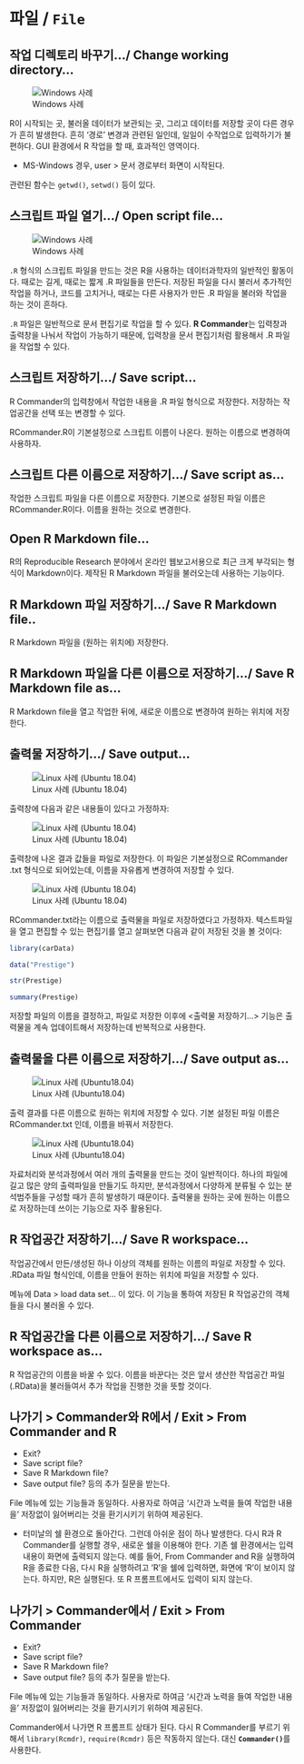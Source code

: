 # 파일 / `File`

## 작업 디렉토리 바꾸기.../ Change working directory...

![Windows 사례](fig/file-cwd.png) 

R이 시작되는 곳, 불러올 데이터가 보관되는 곳, 그리고 데이터를 저장할 곳이 다른 경우가 흔히 발생한다. 흔히 '경로' 변경과 관련된 일인데, 일일이 수작업으로 입력하기가 불편하다. GUI 환경에서 R 작업을 할 때, 효과적인 영역이다.

- MS-Windows 경우, user > 문서 경로부터 화면이 시작된다.

관련된 함수는 `getwd()`, `setwd()` 등이 있다.

## 스크립트 파일 열기.../ Open script file...


![Windows 사례](fig/file-open.png)

`.R` 형식의 스크립트 파일을 만드는 것은 R을 사용하는 데이터과학자의 일반적인 활동이다. 때로는 길게, 때로는 짧게 .R 파일들을 만든다. 저장된 파일을 다시 불러서 추가적인 작업을 하거나, 코드를 고치거나, 때로는 다른 사용자가 만든 .R 파일을 불러와 작업을 하는 것이 흔하다.

`.R` 파일은 일반적으로 문서 편집기로 작업을 할 수 있다. **R Commander**는 입력창과 출력창을 나눠서 작업이 가능하기 때문에, 입력창을 문서 편집기처럼 활용해서 .R 파일을 작업할 수 있다.


## 스크립트 저장하기.../ Save script...


R Commander의 입력창에서 작업한 내용을 .R 파일 형식으로 저장한다. 저장하는 작업공간을 선택 또는 변경할 수 있다.

RCommander.R이 기본설정으로 스크립트 이름이 나온다. 원하는 이름으로 변경하여 사용하자.

## 스크립트 다른 이름으로 저장하기.../ Save script as...

작업한 스크립트 파일을 다른 이름으로 저장한다.  기본으로 설정된 파일 이름은 RCommander.R이다. 이름을 원하는 것으로 변경한다.

## Open R Markdown file...

R의 Reproducible Research 분야에서 온라인 웹보고서용으로 최근 크게 부각되는 형식이 Markdown이다. 제작된 R Markdown 파일을 불러오는데 사용하는 기능이다.

## R Markdown 파일 저장하기.../ Save R Markdown file..

R Markdown 파일을 (원하는 위치에) 저장한다.

## R Markdown 파일을 다른 이름으로 저장하기.../ Save R Markdown file as...

R Markdown file을 열고 작업한 뒤에, 새로운 이름으로 변경하여 원하는 위치에 저장한다.

## 출력물 저장하기.../ Save output...

![Linux 사례 (Ubuntu 18.04)](fig/file-save-output-01.png) 


출력창에 다음과 같은 내용들이 있다고 가정하자:


![Linux 사례 (Ubuntu 18.04)](fig/file-save-output-02.png)  



출력창에 나온 결과 값들을 파일로 저장한다. 이 파일은 기본설정으로 RCommander .txt 형식으로 되어있는데, 이름을 자유롭게 변경하여 저장할 수 있다.

![Linux 사례 (Ubuntu 18.04)](fig/file-save-output-03.png) 


RCommander.txt라는 이름으로 출력물을 파일로 저장하였다고 가정하자. 텍스트파일을 열고 편집할 수 있는 편집기를 열고 살펴보면 다음과 같이 저장된 것을 볼 것이다:


```r
library(carData)

data("Prestige")

str(Prestige)

summary(Prestige)

```

저장할 파일의 이름을 결정하고, 파일로 저장한 이후에 <출력물 저장하기...> 기능은 출력물을 계속 업데이트해서 저장하는데 반복적으로 사용한다.

## 출력물을 다른 이름으로 저장하기.../ Save output as...


![Linux 사례 (Ubuntu18.04)](fig/file-save-output-as-01.png)

출력 결과를 다른 이름으로 원하는 위치에 저장할 수 있다. 기본 설정된 파일 이름은 RCommander.txt 인데, 이름을 바꿔서 저장한다. 

 
![Linux 사례 (Ubuntu18.04)](fig/file-save-output-as-02.png)

자료처리와 분석과정에서 여러 개의 출력물을 만드는 것이 일반적이다. 하나의 파일에 길고 많은 양의 출력파일을 만들기도 하지만, 분석과정에서 다양하게 분류될 수 있는 분석범주들을 구성할 때가 흔히 발생하기 때문이다. 출력물을 원하는 곳에 원하는 이름으로 저장하는데 쓰이는 기능으로 자주 활용된다.


## R 작업공간 저장하기.../ Save R workspace...


작업공간에서 만든/생성된 하나 이상의 객체를 원하는 이름의 파일로 저장할 수 있다. .RData 파일 형식인데, 이름을 만들어 원하는 위치에 파일을 저장할 수 있다.


메뉴에 Data > load data set... 이 있다. 이 기능을 통하여 저장된 R 작업공간의 객체들을 다시 불러올 수 있다.

 
## R 작업공간을 다른 이름으로 저장하기.../ Save R workspace as...


R 작업공간의 이름을 바꿀 수 있다. 이름을 바꾼다는 것은 앞서 생산한 작업공간 파일(.RData)을 불러들여서 추가 작업을 진행한 것을 뜻할 것이다.

## 나가기 > Commander와 R에서 / Exit > From Commander and R

 

- Exit?
- Save script file?
- Save R Markdown file?
- Save output file? 등의 추가 질문을 받는다.


File 메뉴에 있는  기능들과 동일하다. 사용자로 하여금 '시간과 노력을 들여 작업한 내용을' 저장없이 잃어버리는 것을 환기시키기 위하여 제공된다.

* 터미날의 쉘 환경으로 돌아간다. 그런데 아쉬운 점이 하나 발생한다. 다시 R과 R Commander를 실행할 경우, 새로운 쉘을 이용해야 한다. 기존 쉘 환경에서는 입력내용이 화면에 출력되지 않는다. 예를 들어, From Commander and R을 실행하여 R을 종료한 다음, 다시 R을 실행하려고 'R'을 쉘에 입력하면, 화면에 'R'이 보이지 않는다. 하지만, R은 실행된다. 또 R 프롬프트에서도 입력이 되지 않는다.

## 나가기 > Commander에서 / Exit > From Commander

 

- Exit?
- Save script file?
- Save R Markdown file?
- Save output file? 등의 추가 질문을 받는다.


File 메뉴에 있는  기능들과 동일하다. 사용자로 하여금 '시간과 노력을 들여 작업한 내용을' 저장없이 잃어버리는 것을 환기시키기 위하여 제공된다.

Commander에서 나가면 R 프롬프트 상태가 된다. 다시 R Commander를 부르기 위해서 `library(Rcmdr)`, `require(Rcmdr)` 등은 작동하지 않는다. 대신 **`Commander()`**를 사용한다.

  

